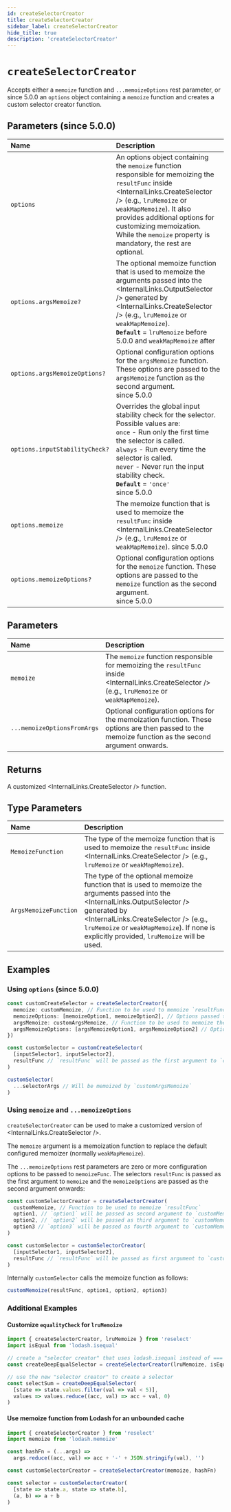 ```yaml
---
id: createSelectorCreator
title: createSelectorCreator
sidebar_label: createSelectorCreator
hide_title: true
description: 'createSelectorCreator'
---
```



# `createSelectorCreator`

Accepts either a `memoize` function and `...memoizeOptions` rest parameter, or since 5.0.0 an `options` object containing a `memoize` function and creates a custom selector creator function.

## Parameters (since 5.0.0)

| Name                           | Description                                                                                                                                                                                                                                                                                                         |
| :----------------------------- | :------------------------------------------------------------------------------------------------------------------------------------------------------------------------------------------------------------------------------------------------------------------------------------------------------------------ |
| `options`                      | An options object containing the `memoize` function responsible for memoizing the `resultFunc` inside <InternalLinks.CreateSelector /> (e.g., `lruMemoize` or `weakMapMemoize`). It also provides additional options for customizing memoization. While the `memoize` property is mandatory, the rest are optional. |
| `options.argsMemoize?`         | The optional memoize function that is used to memoize the arguments passed into the <InternalLinks.OutputSelector /> generated by <InternalLinks.CreateSelector /> (e.g., `lruMemoize` or `weakMapMemoize`). <br /> **`Default`** = `lruMemoize` before 5.0.0 and `weakMapMemoize` after                            |
| `options.argsMemoizeOptions?`  | Optional configuration options for the `argsMemoize` function. These options are passed to the `argsMemoize` function as the second argument. <br /> since 5.0.0                                                                                                                                                    |
| `options.inputStabilityCheck?` | Overrides the global input stability check for the selector. Possible values are: <br /> `once` - Run only the first time the selector is called. <br /> `always` - Run every time the selector is called. <br /> `never` - Never run the input stability check. <br /> **`Default`** = `'once'` <br /> since 5.0.0 |
| `options.memoize`              | The memoize function that is used to memoize the `resultFunc` inside <InternalLinks.CreateSelector /> (e.g., `lruMemoize` or `weakMapMemoize`). since 5.0.0                                                                                                                                                         |
| `options.memoizeOptions?`      | Optional configuration options for the `memoize` function. These options are passed to the `memoize` function as the second argument. <br /> since 5.0.0                                                                                                                                                            |

## Parameters

| Name                        | Description                                                                                                                                         |
| :-------------------------- | :-------------------------------------------------------------------------------------------------------------------------------------------------- |
| `memoize`                   | The `memoize` function responsible for memoizing the `resultFunc` inside <InternalLinks.CreateSelector /> (e.g., `lruMemoize` or `weakMapMemoize`). |
| `...memoizeOptionsFromArgs` | Optional configuration options for the memoization function. These options are then passed to the memoize function as the second argument onwards.  |

## Returns

A customized <InternalLinks.CreateSelector /> function.

## Type Parameters

| Name                  | Description                                                                                                                                                                                                                                                                         |
| :-------------------- | :---------------------------------------------------------------------------------------------------------------------------------------------------------------------------------------------------------------------------------------------------------------------------------- |
| `MemoizeFunction`     | The type of the memoize function that is used to memoize the `resultFunc` inside <InternalLinks.CreateSelector /> (e.g., `lruMemoize` or `weakMapMemoize`).                                                                                                                         |
| `ArgsMemoizeFunction` | The type of the optional memoize function that is used to memoize the arguments passed into the <InternalLinks.OutputSelector /> generated by <InternalLinks.CreateSelector /> (e.g., `lruMemoize` or `weakMapMemoize`). If none is explicitly provided, `lruMemoize` will be used. |

## Examples

### Using `options` (since 5.0.0)

```ts
const customCreateSelector = createSelectorCreator({
  memoize: customMemoize, // Function to be used to memoize `resultFunc`
  memoizeOptions: [memoizeOption1, memoizeOption2], // Options passed to `customMemoize` as the second argument onwards
  argsMemoize: customArgsMemoize, // Function to be used to memoize the selector's arguments
  argsMemoizeOptions: [argsMemoizeOption1, argsMemoizeOption2] // Options passed to `customArgsMemoize` as the second argument onwards
})

const customSelector = customCreateSelector(
  [inputSelector1, inputSelector2],
  resultFunc // `resultFunc` will be passed as the first argument to `customMemoize`
)

customSelector(
  ...selectorArgs // Will be memoized by `customArgsMemoize`
)
```

### Using `memoize` and `...memoizeOptions`

`createSelectorCreator` can be used to make a customized version of <InternalLinks.CreateSelector />.

The `memoize` argument is a memoization function to replace the default configured memoizer (normally `weakMapMemoize`).

The `...memoizeOptions` rest parameters are zero or more configuration options to be passed to `memoizeFunc`. The selectors `resultFunc` is passed as the first argument to `memoize` and the `memoizeOptions` are passed as the second argument onwards:

```ts
const customSelectorCreator = createSelectorCreator(
  customMemoize, // Function to be used to memoize `resultFunc`
  option1, // `option1` will be passed as second argument to `customMemoize`
  option2, // `option2` will be passed as third argument to `customMemoize`
  option3 // `option3` will be passed as fourth argument to `customMemoize`
)

const customSelector = customSelectorCreator(
  [inputSelector1, inputSelector2],
  resultFunc // `resultFunc` will be passed as first argument to `customMemoize`
)
```

Internally `customSelector` calls the memoize function as follows:

```ts
customMemoize(resultFunc, option1, option2, option3)
```

### Additional Examples

#### Customize `equalityCheck` for `lruMemoize`

```js
import { createSelectorCreator, lruMemoize } from 'reselect'
import isEqual from 'lodash.isequal'

// create a "selector creator" that uses lodash.isequal instead of ===
const createDeepEqualSelector = createSelectorCreator(lruMemoize, isEqual)

// use the new "selector creator" to create a selector
const selectSum = createDeepEqualSelector(
  [state => state.values.filter(val => val < 5)],
  values => values.reduce((acc, val) => acc + val, 0)
)
```

#### Use memoize function from Lodash for an unbounded cache

```js
import { createSelectorCreator } from 'reselect'
import memoize from 'lodash.memoize'

const hashFn = (...args) =>
  args.reduce((acc, val) => acc + '-' + JSON.stringify(val), '')

const customSelectorCreator = createSelectorCreator(memoize, hashFn)

const selector = customSelectorCreator(
  [state => state.a, state => state.b],
  (a, b) => a + b
)
```
